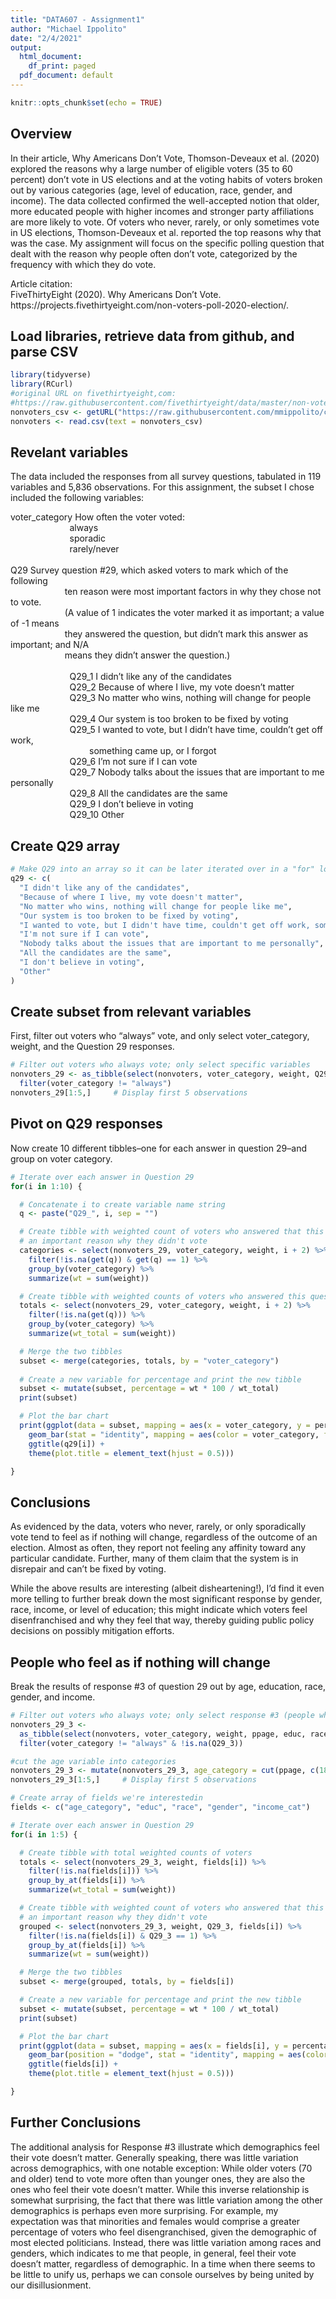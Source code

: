 ```yaml
---
title: "DATA607 - Assignment1"
author: "Michael Ippolito"
date: "2/4/2021"
output:
  html_document:
    df_print: paged
  pdf_document: default
---
```


```r
knitr::opts_chunk$set(echo = TRUE)
```

## Overview  
  
In their article, Why Americans Don't Vote, Thomson-Deveaux et al. (2020) explored the reasons why a large number of eligible voters (35 to 60 percent) don't vote in US elections and at the voting habits of voters broken out by various categories (age, level of education, race, gender, and income). The data collected confirmed the well-accepted notion that older, more educated people with higher incomes and stronger party affiliations are more likely to vote. Of voters who never, rarely, or only sometimes vote in US elections, Thomson-Deveaux et al. reported the top reasons why that was the case. My assignment will focus on the specific polling question that dealt with the reason why people often don't vote, categorized by the frequency with which they do vote.  
  
Article citation:  
FiveThirtyEight (2020). Why Americans Don't Vote. https://projects.fivethirtyeight.com/non-voters-poll-2020-election/.  
  
## Load libraries, retrieve data from github, and parse CSV  

```r

library(tidyverse)
library(RCurl)
#original URL on fivethirtyeight,com:
#https://raw.githubusercontent.com/fivethirtyeight/data/master/non-voters/nonvoters_data.csv
nonvoters_csv <- getURL("https://raw.githubusercontent.com/mmippolito/cuny/main/data607/assignment1/nonvoters_data.csv")
nonvoters <- read.csv(text = nonvoters_csv)

```

## Revelant variables  
  
The data included the responses from all survey questions, tabulated in 119 variables and 5,836 observations. For this assignment, the subset I chose included the following variables:  
  
| voter_category        How often the voter voted:  
|                         always  
|                         sporadic  
|                         rarely/never  
|   
| Q29                   Survey question #29, which asked voters to mark which of the following   
|                       ten reason were most important factors in why they chose not to vote.
|                       (A value of 1 indicates the voter marked it as important; a value of -1 means
|                       they answered the question, but didn't mark this answer as important; and N/A
|                       means they didn't answer the question.)
|  
|                         Q29_1   I didn't like any of the candidates  
|                         Q29_2   Because of where I live, my vote doesn't matter  
|                         Q29_3   No matter who wins, nothing will change for people like me  
|                         Q29_4   Our system is too broken to be fixed by voting  
|                         Q29_5   I wanted to vote, but I didn't have time, couldn't get off work,  
|                                 something came up, or I forgot  
|                         Q29_6   I'm not sure if I can vote  
|                         Q29_7   Nobody talks about the issues that are important to me personally  
|                         Q29_8   All the candidates are the same  
|                         Q29_9   I don't believe in voting  
|                         Q29_10  Other  
  
## Create Q29 array
  
```r

# Make Q29 into an array so it can be later iterated over in a "for" loop
q29 <- c(
  "I didn't like any of the candidates",
  "Because of where I live, my vote doesn't matter",
  "No matter who wins, nothing will change for people like me",
  "Our system is too broken to be fixed by voting",
  "I wanted to vote, but I didn't have time, couldn't get off work, something came up, or I forgot",
  "I'm not sure if I can vote",
  "Nobody talks about the issues that are important to me personally",
  "All the candidates are the same",
  "I don't believe in voting",
  "Other"
)

```

## Create subset from relevant variables  
  
First, filter out voters who "always" vote, and only select voter_category, weight, and the Question 29 responses.  

```r

# Filter out voters who always vote; only select specific variables
nonvoters_29 <- as_tibble(select(nonvoters, voter_category, weight, Q29_1:Q29_10)) %>% 
  filter(voter_category != "always")
nonvoters_29[1:5,]     # Display first 5 observations

```

## Pivot on Q29 responses

Now create 10 different tibbles--one for each answer in question 29--and group on voter category.

```r

# Iterate over each answer in Question 29
for(i in 1:10) {

  # Concatenate i to create variable name string
  q <- paste("Q29_", i, sep = "")

  # Create tibble with weighted count of voters who answered that this was
  # an important reason why they didn't vote
  categories <- select(nonvoters_29, voter_category, weight, i + 2) %>% 
    filter(!is.na(get(q)) & get(q) == 1) %>%
    group_by(voter_category) %>%
    summarize(wt = sum(weight))

  # Create tibble with weighted counts of voters who answered this question at all
  totals <- select(nonvoters_29, voter_category, weight, i + 2) %>% 
    filter(!is.na(get(q))) %>%
    group_by(voter_category) %>%
    summarize(wt_total = sum(weight))

  # Merge the two tibbles
  subset <- merge(categories, totals, by = "voter_category")
  
  # Create a new variable for percentage and print the new tibble
  subset <- mutate(subset, percentage = wt * 100 / wt_total)
  print(subset)

  # Plot the bar chart
  print(ggplot(data = subset, mapping = aes(x = voter_category, y = percentage)) + 
    geom_bar(stat = "identity", mapping = aes(color = voter_category, fill = voter_category)) + 
    ggtitle(q29[i]) + 
    theme(plot.title = element_text(hjust = 0.5)))

}

```

## Conclusions
  
As evidenced by the data, voters who never, rarely, or only sporadically vote tend to feel as if nothing will change, regardless of the outcome of an election. Almost as often, they report not feeling any affinity toward any particular candidate. Further, many of them claim that the system is in disrepair and can't be fixed by voting.
  
While the above results are interesting (albeit disheartening!), I'd find it even more telling to further break down the most significant response by gender, race, income, or level of education; this might indicate which voters feel disenfranchised and why they feel that way, thereby guiding public policy decisions on possibly mitigation efforts.

## People who feel as if nothing will change  
  
Break the results of response #3 of question 29 out by age, education, race, gender, and income.

```r

# Filter out voters who always vote; only select response #3 (people who feel as if nothing will change)
nonvoters_29_3 <- 
  as_tibble(select(nonvoters, voter_category, weight, ppage, educ, race, gender, income_cat, Q29_3)) %>% 
  filter(voter_category != "always" & !is.na(Q29_3))

#cut the age variable into categories
nonvoters_29_3 <- mutate(nonvoters_29_3, age_category = cut(ppage, c(18, 30, 40, 50, 60, 70, 80, 120)))
nonvoters_29_3[1:5,]     # Display first 5 observations

# Create array of fields we're interestedin
fields <- c("age_category", "educ", "race", "gender", "income_cat")

# Iterate over each answer in Question 29
for(i in 1:5) {

  # Create tibble with total weighted counts of voters
  totals <- select(nonvoters_29_3, weight, fields[i]) %>% 
    filter(!is.na(fields[i])) %>%
    group_by_at(fields[i]) %>%
    summarize(wt_total = sum(weight))

  # Create tibble with weighted count of voters who answered that this was
  # an important reason why they didn't vote
  grouped <- select(nonvoters_29_3, weight, Q29_3, fields[i]) %>% 
    filter(!is.na(fields[i]) & Q29_3 == 1) %>%
    group_by_at(fields[i]) %>%
    summarize(wt = sum(weight))

  # Merge the two tibbles
  subset <- merge(grouped, totals, by = fields[i])

  # Create a new variable for percentage and print the new tibble
  subset <- mutate(subset, percentage = wt * 100 / wt_total)
  print(subset)

  # Plot the bar chart
  print(ggplot(data = subset, mapping = aes(x = fields[i], y = percentage)) + 
    geom_bar(position = "dodge", stat = "identity", mapping = aes(color = get(fields[i]), fill = get(fields[i]))) + 
    ggtitle(fields[i]) + 
    theme(plot.title = element_text(hjust = 0.5)))

}

```

## Further Conclusions
  
The additional analysis for Response #3 illustrate which demographics feel their vote doesn't matter. Generally speaking, there was little variation across demographics, with one notable exception: While older voters (70 and older) tend to vote more often than younger ones, they are also the ones who feel their vote doesn't matter. While this inverse relationship is somewhat surprising, the fact that there was little variation among the other demographics is perhaps even more surprising. For example, my expectation was that minorities and females would comprise a greater percentage of voters who feel disengranchised, given the demographic of most elected politicians. Instead, there was little variation among races and genders, which indicates to me that people, in general, feel their vote doesn't matter, regardless of demographic. In a time when there seems to be little to unify us, perhaps we can console ourselves by being united by our disillusionment.
